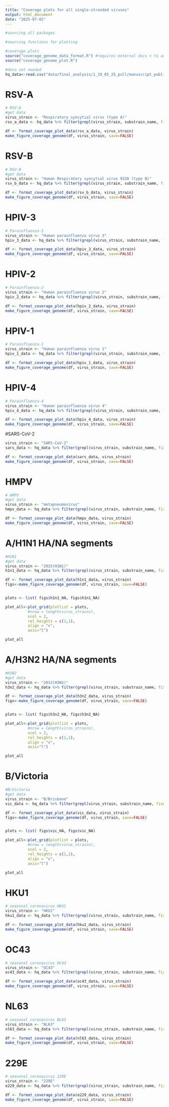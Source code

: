 ```yaml
---
title: "Coverage plots for all single-stranded viruses"
output: html_document
date: "2025-07-02"
---
```


```r
#sourcing all packages
```

```r
#sourcing functions for plotting

#coverage plots
source("coverage_genome_data_format.R") #requires external docs > to add (bedfile and gff files)
source("coverage_genome_plot.R")

```

```r
#data set needed
hq_data<-read.csv("data/final_analysis/1_19_05_25_pull/manuscript_public/sample_data.csv")
```

# RSV-A 

```r
# RSV-A
#get data
virus_strain <- "Respiratory syncytial virus (type A)"
rsv_a_data <- hq_data %>% filter(grepl(virus_strain, substrain_name, fixed=TRUE))

df <- format_coverage_plot_data(rsv_a_data, virus_strain)
make_figure_coverage_genome(df, virus_strain, save=FALSE)

```

# RSV-B

```r
# RSV-B
#get data
virus_strain <- "Human Respiratory syncytial virus 9320 (type B)"
rsv_b_data <- hq_data %>% filter(grepl(virus_strain, substrain_name, fixed=TRUE))

df <- format_coverage_plot_data(rsv_b_data, virus_strain)
make_figure_coverage_genome(df, virus_strain, save=FALSE)
```

# HPIV-3

```r
# Parainfluenza-3
virus_strain <- "Human parainfluenza virus 3"
hpiv_3_data <- hq_data %>% filter(grepl(virus_strain, substrain_name, fixed=TRUE))

df <- format_coverage_plot_data(hpiv_3_data, virus_strain)
make_figure_coverage_genome(df, virus_strain, save=FALSE)

```

# HPIV-2

```r
# Parainfluenza-2
virus_strain <- "Human parainfluenza virus 2"
hpiv_2_data <- hq_data %>% filter(grepl(virus_strain, substrain_name, fixed=TRUE))

df <- format_coverage_plot_data(hpiv_2_data, virus_strain)
make_figure_coverage_genome(df, virus_strain, save=FALSE)

```

# HPIV-1

```r
# Parainfluenza-1
virus_strain <- "Human parainfluenza virus 1"
hpiv_1_data <- hq_data %>% filter(grepl(virus_strain, substrain_name, fixed=TRUE))

df <- format_coverage_plot_data(hpiv_1_data, virus_strain)
make_figure_coverage_genome(df, virus_strain, save=FALSE)

```

# HPIV-4

```r
# Parainfluenza-4
virus_strain <- "Human parainfluenza virus 4"
hpiv_4_data <- hq_data %>% filter(grepl(virus_strain, substrain_name, fixed=TRUE))

df <- format_coverage_plot_data(hpiv_4_data, virus_strain)
make_figure_coverage_genome(df, virus_strain, save=FALSE)

```

#SARS-CoV-2

```r
virus_strain <- "SARS-CoV-2"
sars_data <- hq_data %>% filter(grepl(virus_strain, substrain_name, fixed=TRUE))

df <- format_coverage_plot_data(sars_data, virus_strain)
make_figure_coverage_genome(df, virus_strain, save=FALSE)
```

# HMPV

```r
# HMPV
#get data
virus_strain <- "metapneumovirus" 
hmpv_data <- hq_data %>% filter(grepl(virus_strain, substrain_name, fixed=TRUE))

df <- format_coverage_plot_data(hmpv_data, virus_strain)
make_figure_coverage_genome(df, virus_strain, save=FALSE)
```


# A/H1N1 HA/NA segments

```r
#H1N1
#get data
virus_strain <- "2015(H1N1)"
h1n1_data <- hq_data %>% filter(grepl(virus_strain, substrain_name, fixed=TRUE))

df <- format_coverage_plot_data(h1n1_data, virus_strain)
figs<-make_figure_coverage_genome(df, virus_strain, save=FALSE)


plots <- list( figs$h1n1_HA, figs$h1n1_NA)

plot_all<-plot_grid(plotlist = plots,
          #nrow = length(virus_strains), 
          ncol = 2,
          rel_heights = c(1,1),
          align = "v",
          axis="l")

plot_all
```

# A/H3N2 HA/NA segments

```r
#H3N2
#get data
virus_strain <- "2012(H3N2)"
h3n2_data <- hq_data %>% filter(grepl(virus_strain, substrain_name, fixed=TRUE))

df <- format_coverage_plot_data(h3n2_data, virus_strain)
figs<-make_figure_coverage_genome(df, virus_strain, save=FALSE)


plots <- list( figs$h3n2_HA, figs$h3n2_NA)

plot_all<-plot_grid(plotlist = plots,
          #nrow = length(virus_strains), 
          ncol = 2,
          rel_heights = c(1,1),
          align = "v",
          axis="l")

plot_all
```

# B/Victoria

```r
#B/Victoria
#get data
virus_strain <- "B/Brisbane"
vic_data <- hq_data %>% filter(grepl(virus_strain, substrain_name, fixed=TRUE))

df <- format_coverage_plot_data(vic_data, virus_strain)
figs<-make_figure_coverage_genome(df, virus_strain, save=FALSE)


plots <- list( figs$vic_HA, figs$vic_NA)

plot_all<-plot_grid(plotlist = plots,
          #nrow = length(virus_strains), 
          ncol = 2,
          rel_heights = c(1,1),
          align = "v",
          axis="l")

plot_all
```

# HKU1

```r
# seasonal coronavirus HKU1
virus_strain <- "HKU1"
hku1_data <- hq_data %>% filter(grepl(virus_strain, substrain_name, fixed=TRUE))

df <- format_coverage_plot_data(hku1_data, virus_strain)
make_figure_coverage_genome(df, virus_strain, save=FALSE)

```

# OC43

```r
# seasonal coronavirus OC43
virus_strain <- "OC43"
oc43_data <- hq_data %>% filter(grepl(virus_strain, substrain_name, fixed=TRUE))

df <- format_coverage_plot_data(oc43_data, virus_strain)
make_figure_coverage_genome(df, virus_strain, save=FALSE)

```

# NL63

```r
# seasonal coronavirus NL63
virus_strain <- "NL63"
nl63_data <- hq_data %>% filter(grepl(virus_strain, substrain_name, fixed=TRUE))

df <- format_coverage_plot_data(nl63_data, virus_strain)
make_figure_coverage_genome(df, virus_strain, save=FALSE)

```

# 229E

```r
# seasonal coronavirus 229E
virus_strain <- "229E"
e229_data <- hq_data %>% filter(grepl(virus_strain, substrain_name, fixed=TRUE))

df <- format_coverage_plot_data(e229_data, virus_strain)
make_figure_coverage_genome(df, virus_strain, save=FALSE)

```